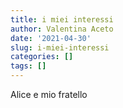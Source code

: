 ```yaml
---
title: i miei interessi
author: Valentina Aceto
date: '2021-04-30'
slug: i-miei-interessi
categories: []
tags: []
---
```


Alice e mio fratello